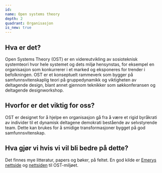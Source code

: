 ```yaml
---
id:
name: Open systems theory
depth: 2
quadrant: Organisasjon
is_new: true
---
```

## Hva er det?
Open Systems Theory (OST) er en videreutvikling av sosioteknisk systemteori hvor hele systemet
og dets miljø hensynstas, for eksempel en organisasjon som konkurrerer i et marked og eksponeres
for trender i befolkningen. OST er et konseptuelt rammeverk som bygger på samfunnsvitenskaplig
teori på gruppedynamikk og viktigheten av deltagende design, blant annet gjennom teknikker som
søkkonferansen og deltagende designworkshop.

## Hvorfor er det viktig for oss?
OST er designet for å hjelpe en organisasjon gå fra å være et rigid byråkrati av individer til et dynamisk deltagene demokrati
bestående av selvstyrende team. Dette kan brukes for å smidige transformasjoner bygget på god samfunnsvitenskap.  

## Hva gjør vi hvis vi vil bli bedre på dette?
Det finnes mye litteratur, papers og bøker, på feltet. En god kilde er [Emerys nettside](https://www.socialsciencethatactuallyworks.com/)
og [nettsiden](https://opensystemstheory.org/) til OST-miljøet.